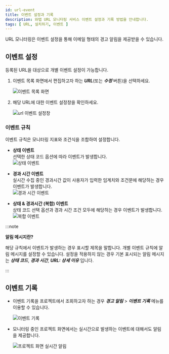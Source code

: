 ```yaml
---
id: url-event
title: 이벤트 설정과 기록
description: 와탭 URL 모니터링 서비스 이벤트 설정과 기록 방법을 안내합니다.
tags: [ URL, 설치하기, 이벤트 ]
---
```


URL 모니터링은 이벤트 설정을 통해 이메일 형태의 경고 알림을 제공받을 수 있습니다.

## 이벤트 설정

등록된 URL을 대상으로 개별 이벤트 설정이 가능합니다. 

1. 이벤트 목록 화면에서 편집하고자 하는 ***URL***(또는 ***수정*** 버튼)을 선택하세요.

    ![이벤트 목록 화면](https://img.whatap.io/media/user_guide_url/alert/alert_list.png)

1. 해당 URL에 대한 이벤트 설정창을 확인하세요.  

    ![url 이벤트 설정창](https://img.whatap.io/media/user_guide_url/alert/alert_add.png)

### 이벤트 규칙

이벤트 규칙은 모니터링 지표와 조건식을 조합하여 설정합니다.

* **상태 이벤트**<br/>
    선택한 상태 코드 옵션에 따라 이벤트가 발생합니다.<br/>
    ![상태 이벤트](https://img.whatap.io/media/user_guide_url/alert/alert_status.png)

* **경과 시간 이벤트**<br/>
    실시간 수집 중인 경과시간 값이 사용자가 입력한 임계치와 조건문에 해당하는 경우 이벤트가 발생합니다.<br/>
    ![경과 시간 이벤트](https://img.whatap.io/media/user_guide_url/alert/alert_elapsed.png)
    
* **상태 & 경과시간 (복합) 이벤트**<br/>
    상태 코드 선택 옵션과 경과 시간 조건 모두에 해당하는 경우 이벤트가 발생합니다.<br/>
    ![복합 이벤트](https://img.whatap.io/media/user_guide_url/alert/alert_multi.png)

:::note 

**알림 메시지란?**

해당 규칙에서 이벤트가 발생하는 경우 표시할 제목을 말합니다. 개별 이벤트 규칙에 알림 메시지를 설정할 수 있습니다. 설정을 적용하지 않는 경우 기본 표시되는 알림 메시지는 ***상태 코드***, ***경과 시간***, ***URL: 상세 이유*** 입니다.

:::

## 이벤트 기록

* 이벤트 기록을 프로젝트에서 조회하고자 하는 경우 ***경고 알림*** > ***이벤트 기록*** 메뉴를 이용할 수 있습니다.

    ![이벤트 기록](https://img.whatap.io/media/images/Screenshot_2021-01-15_Cloud_Monitoring9.png)

* 모니터링 중인 프로젝트 화면에서는 실시간으로 발생하는 이벤트에 대해서도 알림을 제공합니다.

    ![프로젝트 화면 실시간 알림](https://img.whatap.io/media/user_guide_url/13_EventList1.png)
